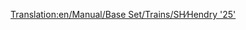 [[Translation:en/Manual/Base Set/Trains/SH∕Hendry '25']]
{{en/Manual/Base Set/Trains/Trains|Cost=£17,578 ($35,156)
|Speed=128 kph (80 mph)
|Weight=72 t
|Power=1,250 hp (932 kW)
|Annual=£1,447 ($2,894)
|Designed=1962
|Lifespan=18
|Capacity=N/A
|Description=No description has been written for this train yet. If you know something about this train, feel free to edit this page and add it!
|Real-life=No Real-Life Equivalent has been found for this train. If you know on what existing train this Transport Tycoon version is based, feel free to edit this page and let the world know!
}}